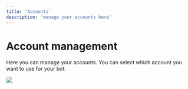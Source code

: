 ```yaml
---
title: 'Accounts'
description: 'manage your accounts here'
---
```


# Account management

Here you can manage your accounts. You can select which account you want to use for your bot.

![](/images/accounts/page.png)


